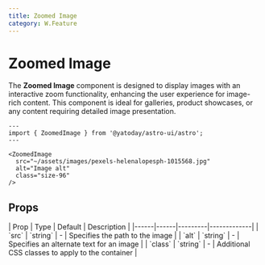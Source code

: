 ```yaml
---
title: Zoomed Image
category: W.Feature
---
```



# Zoomed Image

The **Zoomed Image** component is designed to display images with an interactive zoom functionality, enhancing the user experience for image-rich content.
This component is ideal for galleries, product showcases, or any content requiring detailed image presentation.


<div className="space-y-12">
  <Demo title="">
    <ZoomedImage 
      src="~/assets/images/pexels-helenalopesph-1015568.jpg"
      alt="Image alt"
      class="w-full md:size-96 aspect-square"
    />
  </Demo>
</div>

```astro
---
import { ZoomedImage } from '@yatoday/astro-ui/astro';
---

<ZoomedImage 
  src="~/assets/images/pexels-helenalopesph-1015568.jpg"
  alt="Image alt"
  class="size-96"
/>
```

## Props

<div className="overflow-x-auto">
  <div className="min-w-xl">
    | Prop | Type | Default | Description |
    |------|------|---------|-------------|
    | `src` | `string` | - | Specifies the path to the image |
    | `alt` | `string` | - | Specifies an alternate text for an image |
    | `class` | `string` | - | Additional CSS classes to apply to the container |
  </div>
</div>

